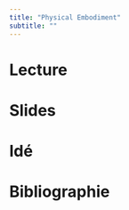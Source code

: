 ```yaml
---
title: "Physical Embodiment"
subtitle: ""
---
```


# Lecture


# Slides



# Idé


# Bibliographie


